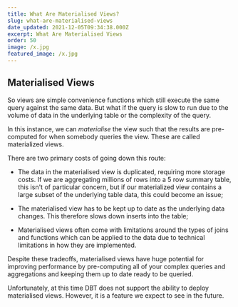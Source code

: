 ```yaml
---
title: What Are Materialised Views?
slug: what-are-materialised-views
date_updated: 2021-12-05T09:34:38.000Z
excerpt: What Are Materialised Views
order: 50
image: /x.jpg
featured_image: /x.jpg
---
```



## Materialised Views

So views are simple convenience functions which still execute the same query against the same data.  But what if the query is slow  to run due to the volume of data in the underlying table or the complexity of the query.  

In this instance, we can _materialise_ the view such that the results are pre-computed for when somebody queries the view.  These are called materialized views.  

There are two primary costs of going down this route:

- The data in the materialised view is duplicated, requiring more storage costs.  If we are aggregating millions of rows into a 5 row summary table, this isn't of particular concern, but if our materialized view contains a large subset of the underlying table data, this could become an issue;

- The materialised view has to be kept up to date as the underlying data changes.  This therefore slows down inserts into the table;

- Materialised views often come with limitations around the types of joins and functions which can be applied to the data due to technical limitations in how they are implemented.

Despite these tradeoffs, materialised views have huge potential for improving performance by pre-computing all of your complex queries and aggregations and keeping them up to date ready to be queried.  

Unfortunately, at this time DBT does not support the ability to deploy materialised views.  However, it is a feature we expect to see in the future.  


